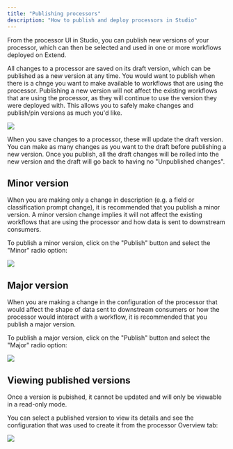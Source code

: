 ```yaml
---
title: "Publishing processors"
description: "How to publish and deploy processors in Studio"
---
```


From the processor UI in Studio, you can publish new versions of your processor, which can then be selected and used in one or more workflows deployed on Extend.

All changes to a processor are saved on its draft version, which can be published as a new version at any time. You would want to publish when there is a chnge you want to make available to workflows that are using the processor.
Publishing a new version will not affect the existing workflows that are using the processor, as they will continue to use the version they were deployed with. This allows you to safely make changes and publish/pin versions as much you'd like.

![](/images/studio/extractor_publish.png)

When you save changes to a processor, these will update the draft version. You can make as many changes as you want
to the draft before publishing a new version. Once you publish, all the draft changes will be rolled into the new version and the draft will go back
to having no "Unpublished changes".

## Minor version

When you are making only a change in description (e.g. a field or classification prompt change), it is recommended that you publish a minor version. 
A minor version change implies it will not affect the existing workflows that are using the processor and how data is sent to downstream consumers.

To publish a minor version, click on the "Publish" button and select the "Minor" radio option:

![](/images/studio/publish_minor.png)

## Major version

When you are making a change in the configuration of the processor that would affect the shape of data sent to downstream consumers or how the processor would
interact with a workflow, it is recommended that you publish a major version.

To publish a major version, click on the "Publish" button and select the "Major" radio option:

![](/images/studio/publish_major.png)

## Viewing published versions

Once a version is pubished, it cannot be updated and will only be viewable in a read-only mode.

You can select a published version to view its details and see the configuration that was used to create it from the processor Overview tab:

![](/images/studio/invoice_extractor_overview.png)
